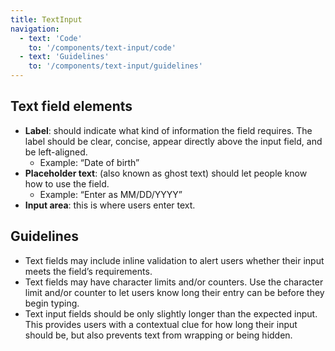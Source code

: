```yaml
---
title: TextInput
navigation:
  - text: 'Code'
    to: '/components/text-input/code'
  - text: 'Guidelines'
    to: '/components/text-input/guidelines'
---
```


## Text field elements
- **Label**: should indicate what kind of information the field requires. The label should be clear, concise, appear directly above the input field, and be left-aligned. 
  - Example: “Date of birth”
- **Placeholder text**: (also known as ghost text) should let people know how to use the field.
  - Example: “Enter as MM/DD/YYYY”
- **Input area**: this is where users enter text.

## Guidelines

- Text fields may include inline validation to alert users whether their input meets the field’s requirements.
- Text fields may have character limits and/or counters. Use the character limit and/or counter to let users know long their entry can be before they begin typing.
- Text input fields should be only slightly longer than the expected input. This provides users with a contextual clue for how long their input should be, but also prevents text from wrapping or being hidden.
